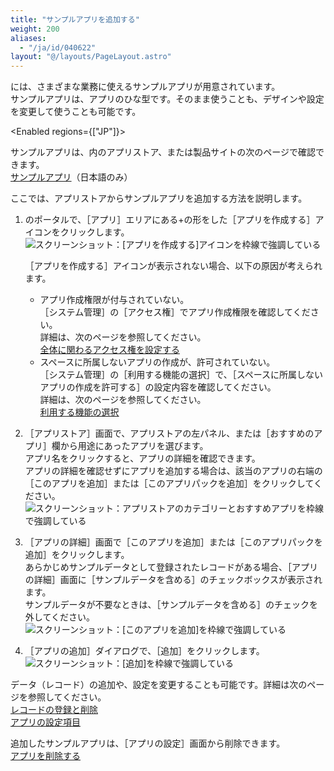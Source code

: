 ```yaml
---
title: "サンプルアプリを追加する"
weight: 200
aliases:
  - "/ja/id/040622"
layout: "@/layouts/PageLayout.astro"
---
```




<Kintone />には、さまざまな業務に使えるサンプルアプリが用意されています。  
サンプルアプリは、アプリのひな型です。そのまま使うことも、デザインや設定を変更して使うことも可能です。

<Enabled regions={["JP"]}>
<Hint>

サンプルアプリは、<Kintone />内のアプリストア、または製品サイトの次のページで確認できます。  
[サンプルアプリ](https://kintone-sol.cybozu.co.jp/apps/#apps)（日本語のみ）

</Hint>

</Enabled>

ここでは、アプリストアからサンプルアプリを追加する方法を説明します。

1. <Kintone />のポータルで、<Wovn>［アプリ］</Wovn>エリアにある+の形をした<Wovn>［アプリを作成する］</Wovn>アイコンをクリックします。  
   <Img src="/k/kintone/img-ja/add_app_store_img02.png" alt="スクリーンショット：[アプリを作成する]アイコンを枠線で強調している" />

   <Note>

   <Wovn>［アプリを作成する］</Wovn>アイコンが表示されない場合、以下の原因が考えられます。

   * アプリ作成権限が付与されていない。  
    <Wovn>［<Kintone />システム管理］</Wovn>の<Wovn>［アクセス権］</Wovn>でアプリ作成権限を確認してください。  
     詳細は、次のページを参照してください。  
     [<Kintone />全体に関わるアクセス権を設定する](/k/ja/id/040867.html)
   * スペースに所属しないアプリの作成が、許可されていない。  
    <Wovn>［<Kintone />システム管理］</Wovn>の<Wovn>［利用する機能の選択］</Wovn>で、<Wovn>［スペースに所属しないアプリの作成を許可する］</Wovn>の設定内容を確認してください。  
    詳細は、次のページを参照してください。  
    [利用する機能の選択](/k/ja/id/04031.html#admin_feature_activation_3010)

   
   </Note>

1. <Wovn>［<Kintone />アプリストア］</Wovn>画面で、アプリストアの左パネル、または<Wovn>［おすすめのアプリ］</Wovn>欄から用途にあったアプリを選びます。  
   アプリ名をクリックすると、アプリの詳細を確認できます。  
  アプリの詳細を確認せずにアプリを追加する場合は、該当のアプリの右端の<Wovn>［このアプリを追加］</Wovn>または<Wovn>［このアプリパックを追加］</Wovn>をクリックしてください。  
   <Img src="/k/kintone/img-ja/add_app_store_img03.png" alt="スクリーンショット：アプリストアのカテゴリーとおすすめアプリを枠線で強調している" />

1. <Wovn>［アプリの詳細］</Wovn>画面で<Wovn>［このアプリを追加］</Wovn>または<Wovn>［このアプリパックを追加］</Wovn>をクリックします。  
  あらかじめサンプルデータとして登録されたレコードがある場合、<Wovn>［アプリの詳細］</Wovn>画面に<Wovn>［サンプルデータを含める］</Wovn>のチェックボックスが表示されます。  
  サンプルデータが不要なときは、<Wovn>［サンプルデータを含める］</Wovn>のチェックを外してください。  
   <Img src="/k/kintone/img-ja/add_app_store_img04.png" alt="スクリーンショット：[このアプリを追加]を枠線で強調している" />

1. <Wovn>［アプリの追加］</Wovn>ダイアログで、<Wovn>［追加］</Wovn>をクリックします。  
   <Img src="/k/kintone/img-ja/add_app_store_img05.png" alt="スクリーンショット：[追加]を枠線で強調している" />

データ（レコード）の追加や、設定を変更することも可能です。詳細は次のページを参照してください。  
[レコードの登録と削除](/k/ja/id/040714.html)  
[アプリの設定項目](/k/ja/id/040603.html)

追加したサンプルアプリは、<Wovn>［アプリの設定］</Wovn>画面から削除できます。  
[アプリを削除する](/k/ja/id/040633.html)
